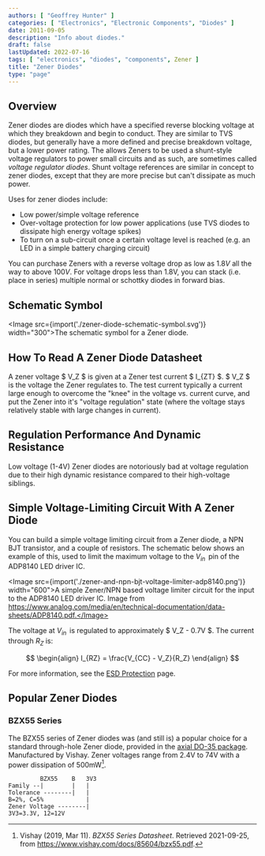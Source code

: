 ```yaml
---
authors: [ "Geoffrey Hunter" ]
categories: [ "Electronics", "Electronic Components", "Diodes" ]
date: 2011-09-05
description: "Info about diodes."
draft: false
lastUpdated: 2022-07-16
tags: [ "electronics", "diodes", "components", Zener ]
title: "Zener Diodes"
type: "page"
---
```



## Overview

Zener diodes are diodes which have a specified reverse blocking voltage at which they breakdown and begin to conduct. They are similar to TVS diodes, but generally have a more defined and precise breakdown voltage, but a lower power rating. The allows Zeners to be used a shunt-style voltage regulators to power small circuits and as such, are sometimes called _voltage regulator diodes_. Shunt voltage references are similar in concept to zener diodes, except that they are more precise but can't dissipate as much power.

Uses for zener diodes include:

* Low power/simple voltage reference
* Over-voltage protection for low power applications (use TVS diodes to dissipate high energy voltage spikes)
* To turn on a sub-circuit once a certain voltage level is reached (e.g. an LED in a simple battery charging circuit)

You can purchase Zeners with a reverse voltage drop as low as $1.8V$ all the way to above $100V$. For voltage drops less than 1.8V, you can stack (i.e. place in series) multiple normal or schottky diodes in forward bias.

## Schematic Symbol

<Image src={import('./zener-diode-schematic-symbol.svg')} width="300">The schematic symbol for a Zener diode.</Image>

## How To Read A Zener Diode Datasheet

A zener voltage $ V_Z $ is given at a Zener test current $ I_{ZT} $. $ V_Z $ is the voltage the Zener regulates to. The test current typically a current large enough to overcome the "knee" in the voltage vs. current curve, and put the Zener into it's "voltage regulation" state (where the voltage stays relatively stable with large changes in current).

## Regulation Performance And Dynamic Resistance

Low voltage (1-4V) Zener diodes are notoriously bad at voltage regulation due to their high dynamic resistance compared to their high-voltage siblings.

## Simple Voltage-Limiting Circuit With A Zener Diode

You can build a simple voltage limiting circuit from a Zener diode, a NPN BJT transistor, and a couple of resistors. The schematic below shows an example of this, used to limit the maximum voltage to the $V_{in}\,$ pin of the ADP8140 LED driver IC.

<Image src={import('./zener-and-npn-bjt-voltage-limiter-adp8140.png')} width="600">A simple Zener/NPN based voltage limiter circuit for the input to the ADP8140 LED driver IC. Image from https://www.analog.com/media/en/technical-documentation/data-sheets/ADP8140.pdf.</Image>

The voltage at $V_{in}\,$ is regulated to approximately $ V_Z - 0.7V $. The current through $R_Z$ is:

$$
\begin{align}
I_{RZ} = \frac{V_{CC} - V_Z}{R_Z}
\end{align}
$$

For more information, see the [ESD Protection](/electronics/circuit-design/esd-protection) page.

## Popular Zener Diodes

### BZX55 Series

The BZX55 series of Zener diodes was (and still is) a popular choice for a standard through-hole Zener diode, provided in the [axial DO-35 package](/pcb-design/component-packages/do-35-component-package/). Manufactured by Vishay. Zener voltages range from 2.4V to 74V with a power dissipation of 500mW[^bib-bzx55-datasheet].

```
         BZX55    B   3V3
Family --|        |   |
Tolerance --------|   |
B=2%, C=5%            |
Zener Voltage --------|
3V3=3.3V, 12=12V
```

[^bib-bzx55-datasheet]:  Vishay (2019, Mar 11). _BZX55 Series Datasheet_. Retrieved 2021-09-25, from https://www.vishay.com/docs/85604/bzx55.pdf.
